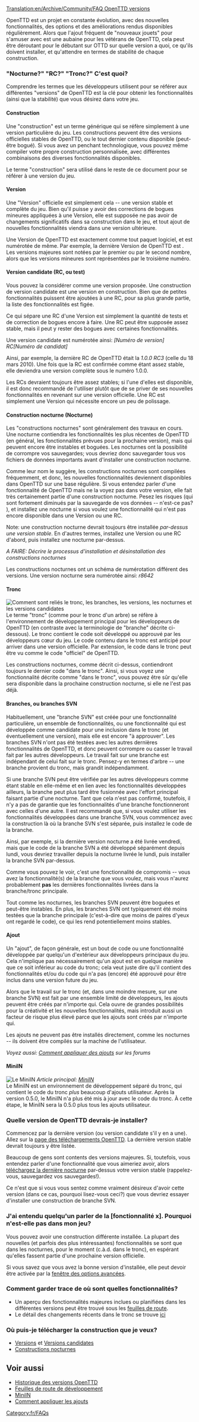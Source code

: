[[Translation:en/Archive/Community/FAQ OpenTTD versions]]
{{fr/MenuFAQ}}

OpenTTD est un projet en constante évolution, avec des nouvelles fonctionnalités, des options et des améliorations rendus disponibles régulièrement. Alors que l'ajout fréquent de "nouveaux jouets" pour s'amuser avec est une aubaine pour les vétérans de OpenTTD, cela peut être déroutant pour le débutant sur OTTD sur quelle version a quoi, ce qu'ils doivent installer, et qu'attendre en termes de stabilité de chaque construction.

=== "Nocturne?"  "RC?"  "Tronc?"  C'est quoi?===
Comprendre les termes que les développeurs utilisent pour se référer aux différentes "versions" de OpenTTD est la clé pour obtenir les fonctionnalités (ainsi que la stabilité) que vous désirez dans votre jeu.

====Construction====
Une "construction" est un terme générique qui se réfère simplement à une version particulière du jeu. Les constructions peuvent être des versions officielles stables de OpenTTD, ou le tout dernier contenu disponible (peut-être bogué). Si vous avez un penchant technologique, vous pouvez même compiler votre propre construction personnalisée, avec différentes combinaisons des diverses fonctionnalités disponibles.

Le terme "construction" sera utilisé dans le reste de ce document pour se référer à une version du jeu.

====Version====
Une "Version" officielle est simplement cela -- une version stable et complète du jeu. Bien qu'il puisse y avoir des corrections de bogues mineures appliquées à une Version, elle est supposée ne pas avoir de changements significatifs dans sa construction dans le jeu, et tout ajout de nouvelles fonctionnalités viendra dans une version ultérieure.

Une Version de OpenTTD est exactement comme tout paquet logiciel, et est numérotée de même. Par exemple, la dernière Version de OpenTTD est {{fr/Manual/Version}}. Les versions majeures sont notées par le premier ou par le second nombre, alors que les versions mineures sont représentées par le troisième numéro.

====Version candidate (RC, ou test)====
Vous pouvez la considérer comme une version proposée. Une construction de version candidate est une version en construction. Bien que de petites fonctionnalités puissent être ajoutées à une RC, pour sa plus grande partie, la liste des fonctionnalités est figée.

Ce qui sépare une RC d'une Version est simplement la quantité de tests et de correction de bogues encore à faire. Une RC peut être supposée assez stable, mais il peut y rester des bogues avec certaines fonctionnalités.

Une version candidate est numérotée ainsi:
''[Numéro de version] RC[Numéro de candidat]''

Ainsi, par exemple, la dernière RC de OpenTTD était la ''1.0.0 RC3'' (celle du 18 mars 2010). Une fois que la RC est confirmée comme étant assez stable, elle deviendra une version complète sous le numéro 1.0.0.

Les RCs devraient toujours être assez stables; si l'une d'elles est disponible, il est donc recommandé de l'utiliser plutôt que de se priver de ses nouvelles fonctionnalités en revenant sur une version officielle. Une RC est simplement une Version qui nécessite encore un peu de polissage.

====Construction nocturne (Nocturne)====
Les "constructions nocturnes" sont généralement des travaux en cours. Une nocturne contiendra les fonctionnalités les plus récentes de OpenTTD (en général, les fonctionnalités prévues pour la prochaine version), mais qui peuvent encore être instables et boguées. Les nocturnes ont la possibilité de corrompre vos sauvegardes; vous devriez donc sauvegarder tous vos fichiers de données importants avant d'installer une construction nocturne.

Comme leur nom le suggère, les constructions nocturnes sont compilées fréquemment, et donc, les nouvelles fonctionnalités deviennent disponibles dans OpenTTD sur une base régulière. Si vous entendez parler d'une fonctionnalité de OpenTTD mais ne la voyez pas dans votre version, elle fait très certainement partie d'une construction nocturne. Pesez les risques (qui sont fortement diminués par la sauvegarde de vos données -- n'est-ce pas?  {{en/Manual/Emoticon|:)}}), et installez une nocturne si vous voulez une fonctionnalité qui n'est pas encore disponible dans une Version ou une RC.

Note: une construction nocturne devrait toujours être installée ''par-dessus une version stable''. En d'autres termes, installez une Version ou une RC d'abord, puis installez une nocturne par-dessus.

''A FAIRE: Décrire le processus d'installation et désinstallation des constructions nocturnes''

Les constructions nocturnes ont un schéma de numérotation différent des versions. Une version nocturne sera numérotée ainsi:
''r8642''

====Tronc====
[[File:en/Archive/Community/Version Illustration.gif|frame|right|Comment sont reliés le tronc, les branches, les versions, les nocturnes et les versions candidates]]
Le terme "tronc" (comme pour le tronc d'un arbre) se réfère à l'environnement de développement principal pour les développeurs de OpenTTD (en contraste avec la terminologie de "branche" décrite ci-dessous). Le tronc contient le code soit développé ou approuvé par les développeurs cœur du jeu. Le code contenu dans le tronc est anticipé pour arriver dans une version officielle. Par extension, le code dans le tronc peut être vu comme le code "officiel" de OpenTTD.

Les constructions nocturnes, comme décrit ci-dessus, contiendront toujours le dernier code "dans le tronc". Ainsi, si vous voyez une fonctionnalité décrite comme "dans le tronc", vous pouvez être sûr qu'elle sera disponible dans la prochaine construction nocturne, si elle ne l'est pas déjà.

====Branches, ou branches SVN====
Habituellement, une "branche SVN" est créée pour une fonctionnalité particulière, un ensemble de fonctionnalités, ou une fonctionnalité qui est développée comme candidate pour une inclusion dans le tronc (et éventuellement une version), mais elle est encore "à approuver". Les branches SVN n'ont pas été testées avec les autres dernières fonctionnalités de OpenTTD, et donc peuvent corrompre ou casser le travail fait par les autres développeurs. Le travail fait sur une branche est indépendant de celui fait sur le tronc. Pensez-y en termes d'arbre -- une branche provient du tronc, mais grandit indépendamment.

Si une branche SVN peut être vérifiée par les autres développeurs comme étant stable en elle-même et en lien avec les fonctionnalités développées ailleurs, la branche peut plus tard être fusionnée avec l'effort principal faisant partie d'une nocturne. Tant que cela n'est pas confirmé, toutefois, il n'y a pas de garantie que les fonctionnalités d'une branche fonctionneront avec celles d'une autre. Il est recommandé que, si vous voulez utiliser les fonctionnalités développées dans une branche SVN, vous commencez avec la construction là où la branche SVN s'est séparée, puis installez le code de la branche.

Ainsi, par exemple, si la dernière version nocturne a été livrée vendredi, mais que le code de la branche SVN a été développé séparément depuis lundi, vous devriez travailler depuis la nocturne livrée le lundi, puis installer la branche SVN par-dessus.

Comme vous pouvez le voir, c'est une fonctionnalité de compromis -- vous avez la fonctionnalité(s) de la branche que vous voulez, mais vous n'aurez probablement '''pas''' les dernières fonctionnalités livrées dans la branche/tronc principale.

Tout comme les nocturnes, les branches SVN peuvent être boguées et peut-être instables. En plus, les branches SVN ont typiquement été moins testées que la branche principale (c'est-à-dire que moins de paires d'yeux ont regardé le code), ce qui les rend potentiellement moins stables.

====Ajout====
Un "ajout", de façon générale, est un bout de code ou une fonctionnalité développée par quelqu'un d'extérieur aux développeurs principaux du jeu. Cela n'implique pas nécessairement qu'un ajout est en quelque manière que ce soit inférieur au code du tronc; cela veut juste dire qu'il contient des fonctionnalités et/ou du code qui n'a pas (encore) été approuvé pour être inclus dans une version future du jeu.

Alors que le travail sur le tronc (et, dans une moindre mesure, sur une branche SVN) est fait par une ensemble limité de développeurs, les ajouts peuvent être créés par n'importe qui. Cela ouvre de grandes possibilités pour la créativité et les nouvelles fonctionnalités, mais introduit aussi un facteur de risque plus élevé parce que les ajouts sont créés par n'importe qui.

Les ajouts ne peuvent pas être installés directement, comme les nocturnes -- ils doivent être compilés sur la machine de l'utilisateur.

''Voyez aussi: [http://www.tt-forums.net/viewtopic.php?t=21678 Comment appliquer des ajouts] sur les forums''

====MiniIN====
[[File:en/Archive/Community/MiniIN Illustration.gif|frame|right|Le MiniIN]]
''Article principal: [[fr/Nocturne intégré a minima|MiniIN]]''<br>

Le MiniIN est un environnement de développement séparé du tronc, qui contient le code du tronc ''plus'' beaucoup d'ajouts utilisateur. Après la version 0.5.0, le MiniIN n'a plus été mis à jour avec le code du tronc. À cette étape, le MiniIN sera la 0.5.0 plus tous les ajouts utilisateur.

===Quelle version de OpenTTD devrais-je installer?===
Commencez par la dernière version (ou version candidate s'il y en a une). Allez sur la [http://www.openttd.org/download-stable page des téléchargements OpenTTD]. La dernière version stable devrait toujours y être listée.

Beaucoup de gens sont contents des versions majeures. Si, toutefois, vous entendez parler d'une fonctionnalité que vous aimeriez avoir, alors [http://nightly.openttd.org/ téléchargez la dernière nocturne] par-dessus votre version stable (rappelez-vous, sauvegardez vos sauvegardes!).

Ce n'est que si vous vous sentez comme vraiment désireux d'avoir cette version (dans ce cas, pourquoi lisez-vous ceci?) que vous devriez essayer d'installer une construction de branche SVN.

===J'ai entendu quelqu'un parler de la [fonctionnalité x]. Pourquoi n'est-elle pas dans mon jeu?===
Vous pouvez avoir une construction différente installée. La plupart des nouvelles (et parfois des plus intéressantes) fonctionnalités se sont que dans les nocturnes, pour le moment (c.à.d. dans le tronc), en espérant qu'elles fassent partie d'une prochaine version officielle.

Si vous savez que vous avez la bonne version d'installée, elle peut devoir être activée par la [[fr/Archive/Manual/Settings/Options avancées|fenêtre des options avancées]].

===Comment garder trace de où sont quelles fonctionnalités?===
* Un aperçu des fonctionnalités majeures inclues ou planifiées dans les différentes versions peut être trouvé sous les [[fr/Archive/Lists/Feuille de route|feuilles de route]].
* Le détail des changements récents dans le tronc se trouve [http://vcs.openttd.org/svn/log/trunk ici]

===Où puis-je télécharger la construction que je veux?===
* [http://www.openttd.org/download-stable Versions] et [http://www.openttd.org/download-testing Versions candidates]
* [http://www.openttd.org/download-trunk Constructions nocturnes]

==Voir aussi==
* [[fr/Archive/OpenTTD/Main Page|Historique des versions OpenTTD]]
* [[fr/Archive/Lists/Feuille de route|Feuilles de route de développement]]
* [[fr/Nocturne intégré a minima|MiniIN]]
* [http://www.tt-forums.net/viewtopic.php?t=21678 Comment appliquer les ajouts]

[[Category:fr/FAQs]]